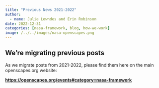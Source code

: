 ```yaml
---
title: "Previous News 2021-2022"
author:
  - name: Julie Lowndes and Erin Robinson
date: 2022-12-31
categories: [nasa-framework, blog, how-we-work]
image: /../../images/nasa-openscapes.png
---
```


## We're migrating previous posts

As we migrate posts from 2021-2022, please find them here on the main openscapes.org website: 

**<https://openscapes.org/events#category=nasa-framework>**
